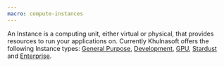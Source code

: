 ```yaml
---
macro: compute-instances
---
```


An Instance is a computing unit, either virtual or physical, that provides resources to run your applications on. Currently Khulnasoft offers the following Instance types: [General Purpose](#general-purpose-instance), [Development](#development-instance), [GPU](#gpu-instance), [Stardust](#stardust-instance) and [Enterprise](#enterprise-instance).